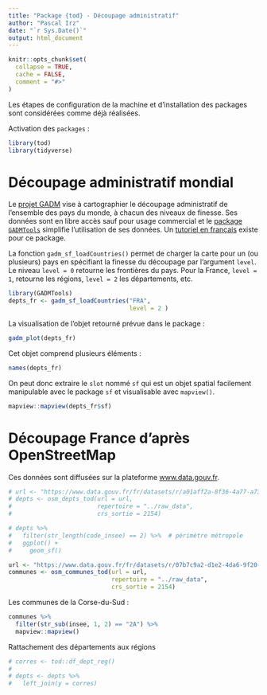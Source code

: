 ```yaml
---
title: "Package {tod} - Découpage administratif"
author: "Pascal Irz"
date: "`r Sys.Date()`"
output: html_document
---
```


```r
knitr::opts_chunk$set(
  collapse = TRUE,
  cache = FALSE,
  comment = "#>"
)
```

Les étapes de configuration de la machine et d'installation des packages sont considérées comme déjà réalisées.

Activation des `packages` :

```r
library(tod)
library(tidyverse)
```

# Découpage administratif mondial

Le [projet GADM](https://gadm.org/index.html) vise à cartographier le découpage administratif de l'ensemble des pays du monde, à chacun des niveaux de finesse. Ses données sont en libre accès sauf pour usage commercial et le [package `GADMTools`](https://github.com/Epiconcept-Paris/GADMTools) simplifie l'utilisation de ses données. Un [tutoriel en français](https://delladata.fr/dessinez-des-cartes-administratives-avec-gadmtools/) existe pour ce package.

La fonction `gadm_sf_loadCountries()` permet de charger la carte pour un (ou plusieurs) pays en spécifiant la finesse du découpage par l'argument `level`. Le niveau `level = 0` retourne les frontières du pays. Pour la France, `level = 1`, retourne les régions, `level = 2` les départements, etc.

```r
library(GADMTools)
depts_fr <- gadm_sf_loadCountries("FRA",
                                  level = 2 )
```

La visualisation de l'objet retourné prévue dans le package :

```r
gadm_plot(depts_fr)
```

Cet objet comprend plusieurs éléments :

```r
names(depts_fr)
```

On peut donc extraire le `slot` nommé `sf` qui est un objet spatial facilement manipulable avec le package `sf` et visualisable avec `mapview()`.

```r
mapview::mapview(depts_fr$sf)
```

# Découpage France d'après OpenStreetMap

Ces données sont diffusées sur la plateforme [www.data.gouv.fr](www.data.gouv.fr).


```r
# url <- "https://www.data.gouv.fr/fr/datasets/r/a01aff2a-8f36-4a77-a73f-efc212fe2899"
# depts <- osm_depts_tod(url = url,
#                        repertoire = "../raw_data",
#                        crs_sortie = 2154)
```

```r
# depts %>% 
#   filter(str_length(code_insee) == 2) %>%  # périmètre métropole
#   ggplot() +
#     geom_sf()
```

```r
url <- "https://www.data.gouv.fr/fr/datasets/r/07b7c9a2-d1e2-4da6-9f20-01a7b72d4b12"
communes <- osm_communes_tod(url = url,
                             repertoire = "../raw_data",
                             crs_sortie = 2154)
```

Les communes de la Corse-du-Sud :

```r
communes %>% 
  filter(str_sub(insee, 1, 2) == "2A") %>% 
  mapview::mapview()
```

Rattachement des départements aux régions

```r
# corres <- tod::df_dept_reg()
# 
# depts <- depts %>% 
#   left_join(y = corres)

```
